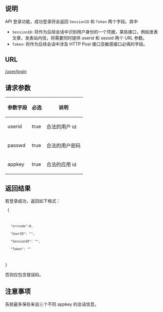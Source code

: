 ==说明==
API 登录功能，成功登录将会返回 <code>SessionID</code> 和 <code>Token</code> 两个字段。其中

* <code>SessionID</code>: 将作为后续会话中识别用户身份的一个凭据，某些接口，例如发表文章，发表站内信，将需要同时提供 userid 和 sessid 两个 URL 参数。
* <code>Token</code>: 将作为后续会话中涉及 HTTP Post 接口及敏感接口必填的字段。

==URL==
<u>/user/login</u>

==请求参数==
{|
|-
! 参数字段
! 必选
! 说明
|-
| userid
| true
| 合法的用户 id
|-
| passwd
| true
| 合法的用户密码
|-
| appkey
| true
| 合法的应用 id
|}

==返回结果==
若登录成功，返回如下格式：

<code>
{
    "errcode":0,
    "UserID": "",
    "SessionID": "",
    "Token": ""
}
</code>

否则仅包含错误码。

==注意事项==
系统最多保存来自三个不同 appkey 的会话信息。